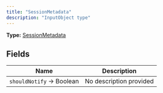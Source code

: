 ```yaml
---
title: "SessionMetadata"
description: "InputObject type"
---
```


**Type:** [SessionMetadata](/api-reference/types/sessionmetadata)

## Fields

| Name | Description |
|------|-------------|
| `shouldNotify` → Boolean | No description provided |

